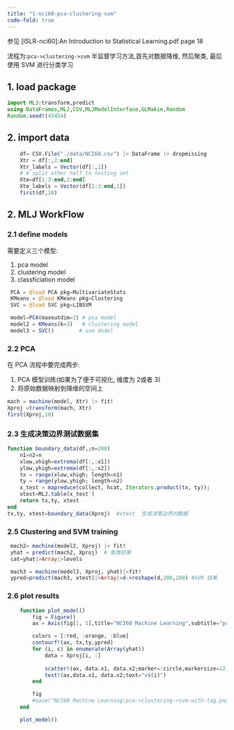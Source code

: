 ```yaml
---
title: "1-nci60-pca-clustering-svm"
code-fold: true
---
```


:::{.callout-note title="简介"}

 参见 [ISLR-nci60]:An Introduction to Statistical Learning.pdf page 18
 
 流程为:`pca->clustering->svm`  半监督学习方法,首先对数据降维, 然后聚类, 最后使用 SVM 进行分类学习
:::


## 1. load package
```julia

import MLJ:transform,predict
using DataFrames,MLJ,CSV,MLJModelInterface,GLMakie,Random
Random.seed!(45454)
```

##  2.  import data
```julia
    df= CSV.File("./data/NCI60.csv") |> DataFrame |> dropmissing
    Xtr = df[:,2:end]
    Xtr_labels = Vector(df[:,1])
    # # split other half to testing set
    Xte=df[1:3:end,2:end]
    Xte_labels = Vector(df[1:3:end,1])
    first(df,10)
```

## 2. MLJ WorkFlow
### 2.1 define models
需要定义三个模型:

1. pca model
2. clustering model
3. classficiation model

```julia
 PCA = @load PCA pkg=MultivariateStats
 KMeans = @load KMeans pkg=Clustering
 SVC = @load SVC pkg=LIBSVM

 model=PCA(maxoutdim=2) # pca model
 model2 = KMeans(k=3)   # clustering model
 model3 = SVC()        # svm dodel
```

### 2.2 PCA 
在 PCA 流程中要完成两步:

1. PCA 模型训练(如果为了便于可视化, 维度为 2或者 3)
2. 将原始数据映射到降维的空间上
```julia
mach = machine(model, Xtr) |> fit!
Xproj =transform(mach, Xtr)
first(Xproj,10)
```

### 2.3 生成决策边界测试数据集
```julia
function boundary_data(df,;n=200)
    n1=n2=n
    xlow,xhigh=extrema(df[:,:x1])
    ylow,yhigh=extrema(df[:,:x2])
    tx = range(xlow,xhigh; length=n1)
    ty = range(ylow,yhigh; length=n2)
    x_test = mapreduce(collect, hcat, Iterators.product(tx, ty));
    xtest=MLJ.table(x_test')
    return tx,ty, xtest
end
tx,ty, xtest=boundary_data(Xproj)  #xtest  生成决策边界的数据
```

### 2.5 Clustering and  SVM  training
```julia
 mach2= machine(model2, Xproj) |> fit!
 yhat = predict(mach2, Xproj)  # 聚类结果
 cat=yhat|>Array|>levels

 mach3 = machine(model3, Xproj, yhat)|>fit!
 ypred=predict(mach3, xtest)|>Array|>d->reshape(d,200,200) #SVM 结果

```

### 2.6 plot results
```julia
    function plot_model()
        fig = Figure()
        ax = Axis(fig[1, 1],title="NCI60 Machine Learning",subtitle="pca->clustering->svm")

        colors = [:red, :orange, :blue]
        contourf!(ax, tx,ty,ypred)
        for (i, c) in enumerate(Array(yhat))
            data = Xproj[i, :]
            
            scatter!(ax, data.x1, data.x2;marker=:circle,markersize=12,color=(colors[c],0.3),strokewidth=1,strokecolor=:black)
            text!(ax,data.x1, data.x2;text="v$(i)")
        end

        fig
        #save("NCI60 Machine Learning:pca->clustering->svm-with-tag.png",fig)
    end

    plot_model()
```
